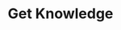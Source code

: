 ---
title: "Get Knowledge"
description: "Retrieve the best-fit information based on a query"
api: "GET /knowledge"
---